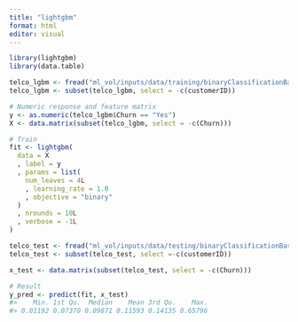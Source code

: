```yaml
---
title: "lightgbm"
format: html
editor: visual
---
```



```r
library(lightgbm)
library(data.table)
```


```r
telco_lgbm <- fread("ml_vol/inputs/data/training/binaryClassificationBaseMainInput/telco_churn_train.csv")
telco_lgbm <- subset(telco_lgbm, select = -c(customerID))
```


```r
# Numeric response and feature matrix
y <- as.numeric(telco_lgbm$Churn == "Yes")
X <- data.matrix(subset(telco_lgbm, select = -c(Churn)))

# Train
fit <- lightgbm(
  data = X
  , label = y
  , params = list(
    num_leaves = 4L
    , learning_rate = 1.0
    , objective = "binary"
  )
  , nrounds = 10L
  , verbose = -1L
)


```


```r
telco_test <- fread("ml_vol/inputs/data/testing/binaryClassificationBaseMainInput/telco_churn_test.csv")
telco_test <- subset(telco_test, select =-c(customerID))

x_test <- data.matrix(subset(telco_test, select = -c(Churn)))
```


```r
# Result
y_pred <- predict(fit, x_test)
#>    Min. 1st Qu.  Median    Mean 3rd Qu.    Max. 
#> 0.01192 0.07370 0.09871 0.11593 0.14135 0.65796
```


